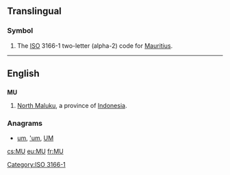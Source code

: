 ==Translingual==

===Symbol===
{{infl|mul|symbol}}
# The [[ISO]] 3166-1 two-letter (alpha-2) code for [[Mauritius]].

[[Category:ISO 3166-1]]
----
==English==

==={{abbreviation}}===
'''MU'''
# [[North Maluku]], a province of [[Indonesia]].

===Anagrams===
* [[um#English|um]], [['um#English|'um]], [[UM#English|UM]]

[[cs:MU]]
[[eu:MU]]
[[fr:MU]]